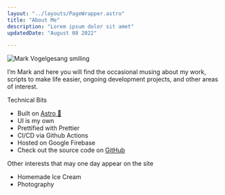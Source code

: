 ```yaml
---
layout: "../layouts/PageWrapper.astro"
title: "About Me"
description: "Lorem ipsum dolor sit amet"
updatedDate: "August 08 2022"

---
```


<div class="about-container">
        <img
          class="about-img"
          src="https://avatars.githubusercontent.com/u/4053083?s=400&u=0f2d415b4df232258bc963a108421d48fe6a408a&v=4"
          alt="Mark Vogelgesang smiling"
        />
        <div class="about-content">
          <p>
            I’m Mark and here you will find the occasional musing about my work,
            scripts to make life easier, ongoing development projects, and other
            areas of interest.
          </p>
          <p class="text-semibold">Technical Bits</p>
          <ul>
            <li>Built on <a href="https://astro.build/">Astro 🚀</a></li>
            <li>UI is my own</li>
            <li>Prettified with Prettier</li>
            <li>CI/CD via Github Actions</li>
            <li>Hosted on Google Firebase</li>
            <li>Check out the source code on <a href="https://github.com/mvogelgesang/mark-vogelgesang">GitHub</a></li>
          </ul>
          Other interests that may one day appear on the site
          <ul>
            <li>Homemade Ice Cream</li>
            <li>Photography</li>
          </ul>
        </div>
      </div>